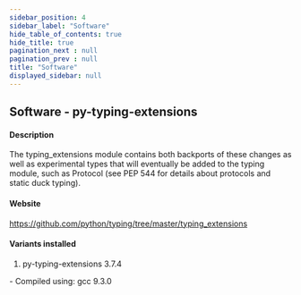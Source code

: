 ```yaml
---
sidebar_position: 4
sidebar_label: "Software"
hide_table_of_contents: true
hide_title: true
pagination_next : null
pagination_prev : null
title: "Software"
displayed_sidebar: null
---
```


## Software - py-typing-extensions


#### Description
The typing_extensions module contains both backports of these changes as well as experimental types that will eventually be added to the typing module, such as Protocol (see PEP 544 for details about protocols and static duck typing).

#### Website
https://github.com/python/typing/tree/master/typing_extensions

#### Variants installed
1. py-typing-extensions 3.7.4
<div class="ul-circle">
    - Compiled using: gcc 9.3.0
</div>

